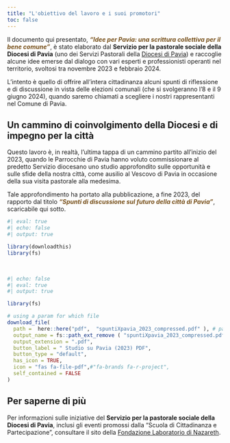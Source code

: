 ```yaml
---
title: "L'obiettivo del lavoro e i suoi promotori"
toc: false
---
```


Il documento qui presentato, [***"Idee per Pavia: una scrittura collettiva per il bene comune"***]{style="color:#77501a"}, è stato elaborato dal **Servizio per la pastorale sociale della Diocesi di Pavia** (uno dei Servizi Pastorali della [Diocesi di Pavia](https://www.diocesi.pavia.it/)) e raccoglie alcune idee emerse dal dialogo con vari esperti e professionisti operanti nel territorio, svoltosi tra novembre 2023 e febbraio 2024. 

L'intento è quello di offrire all'intera cittadinanza alcuni spunti di riflessione e di discussione in vista delle elezioni comunali (che si svolgeranno l'8 e il 9 giugno 2024), quando saremo chiamati a scegliere i nostri rappresentanti nel Comune di Pavia. 

## Un cammino di coinvolgimento della Diocesi e di impegno per la città 
Questo lavoro è, in realtà, l'ultima tappa di un cammino partito all’inizio del 2023, quando le Parrocchie di Pavia hanno voluto commissionare al predetto Servizio diocesano uno studio approfondito sulle opportunità e sulle sfide della nostra città, come ausilio al Vescovo di Pavia in occasione della sua visita pastorale alla medesima.

Tale approfondimento ha portato alla pubblicazione, a fine 2023, del rapporto dal titolo [***"Spunti di discussione sul futuro della città di Pavia"***]{style="color:#77501a"}, scaricabile qui sotto. 

   <!-- , scaricabile qui sotto.  -->

```r
#| eval: true
#| echo: false
#| output: true

library(downloadthis)
library(fs)
```

<br>
```r
#| echo: false
#| eval: true
#| output: true

library(fs) 

# using a param for which file 
download_file(
  path =  here::here("pdf",  "spuntiXpavia_2023_compressed.pdf" ), # param
  output_name = fs::path_ext_remove ( "spuntiXpavia_2023_compressed.pdf"), # param + no extension.... 
  output_extension = ".pdf",  
  button_label = " Studio su Pavia (2023) PDF",
  button_type = "default",
  has_icon = TRUE,
  icon = "fas fa-file-pdf",#"fa-brands fa-r-project",
  self_contained = FALSE
)
```

## Per saperne di più

Per informazioni sulle iniziative del **Servizio per la pastorale sociale della Diocesi di Pavia**, inclusi gli eventi promossi dalla "Scuola di Cittadinanza e Partecipazione", consultare il sito della [Fondazione Laboratorio di Nazareth](https://www.laboratoriodinazareth.it/).

  
